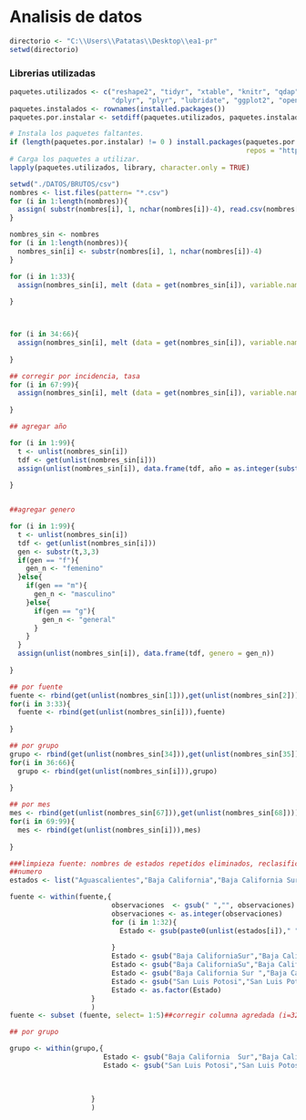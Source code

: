Analisis de datos
========================================================





```r

directorio <- "C:\\Users\\Patatas\\Desktop\\ea1-pr"
setwd(directorio)

```



### Librerias utilizadas
```r
paquetes.utilizados <- c("reshape2", "tidyr", "xtable", "knitr", "qdap",
                         "dplyr", "plyr", "lubridate", "ggplot2", "openxlsx")
paquetes.instalados <- rownames(installed.packages())
paquetes.por.instalar <- setdiff(paquetes.utilizados, paquetes.instalados)

# Instala los paquetes faltantes.
if (length(paquetes.por.instalar) != 0 ) install.packages(paquetes.por.instalar, 
                                                          repos = "http://cran.us.r-project.org")
# Carga los paquetes a utilizar.
lapply(paquetes.utilizados, library, character.only = TRUE)
```


```r
setwd("./DATOS/BRUTOS/csv")
nombres <- list.files(pattern= "*.csv")
for (i in 1:length(nombres)){
  assign( substr(nombres[i], 1, nchar(nombres[i])-4), read.csv(nombres[i],stringsAsFactors=FALSE))
}

```

```r
nombres_sin <- nombres
for (i in 1:length(nombres)){
  nombres_sin[i] <- substr(nombres[i], 1, nchar(nombres[i])-4)
}

```



```r

for (i in 1:33){
  assign(nombres_sin[i], melt (data = get(nombres_sin[i]), variable.name ="fuente", value.name= "observaciones", id =1))
  
}



for (i in 34:66){
  assign(nombres_sin[i], melt (data = get(nombres_sin[i]), variable.name ="grupo", value.name= "observaciones", id =1))
  
}

## corregir por incidencia, tasa
for (i in 67:99){
  assign(nombres_sin[i], melt (data = get(nombres_sin[i]), variable.name ="mes", value.name= "observaciones", id =1))
  
}

```






```r
## agregar año

for (i in 1:99){
  t <- unlist(nombres_sin[i])
  tdf <- get(unlist(nombres_sin[i])) 
  assign(unlist(nombres_sin[i]), data.frame(tdf, año = as.integer(substr(t,5,8))))
  
}


##agregar genero

for (i in 1:99){
  t <- unlist(nombres_sin[i])
  tdf <- get(unlist(nombres_sin[i])) 
  gen <- substr(t,3,3)
  if(gen == "f"){
    gen_n <- "femenino"
  }else{
    if(gen == "m"){
      gen_n <- "masculino"
    }else{
      if(gen == "g"){
        gen_n <- "general"
      }
    }
  }
  assign(unlist(nombres_sin[i]), data.frame(tdf, genero = gen_n))  
  
}

```



```r
## por fuente 
fuente <- rbind(get(unlist(nombres_sin[1])),get(unlist(nombres_sin[2])))
for(i in 3:33){
  fuente <- rbind(get(unlist(nombres_sin[i])),fuente)
  
}

## por grupo 
grupo <- rbind(get(unlist(nombres_sin[34])),get(unlist(nombres_sin[35])))
for(i in 36:66){
  grupo <- rbind(get(unlist(nombres_sin[i])),grupo)
  
}

## por mes 
mes <- rbind(get(unlist(nombres_sin[67])),get(unlist(nombres_sin[68])))
for(i in 69:99){
  mes <- rbind(get(unlist(nombres_sin[i])),mes)
  
}
```




```r
###limpieza fuente: nombres de estados repetidos eliminados, reclasificacion de columnas
##numero
estados <- list("Aguascalientes","Baja California","Baja California Sur","Campeche","Coahuila","Colima","Chiapas","Chihuahua","Distrito Federal","Durango","Guanajuato","Guerrero","Hidalgo","Jalisco","México","Michoacán","Morelos","Nayarit","Nuevo León","Oaxaca","Puebla","Querétaro","Quintana Roo","San Luis Potosí","Sinaloa","Sonora","Tabasco","Tamaulipas","Tlaxcala","Veracruz","Yucatán","Zacatecas")

fuente <- within(fuente,{
                         observaciones  <- gsub(" ","", observaciones)
                         observaciones <- as.integer(observaciones)
                         for (i in 1:32){
                           Estado <- gsub(paste0(unlist(estados[i])," "),unlist(estados[i]), Estado)
                           
                         }
                         Estado <- gsub("Baja CaliforniaSur","Baja California Sur",Estado)
                         Estado <- gsub("Baja CaliforniaSu","Baja California Sur",Estado)
                         Estado <- gsub("Baja California Sur ","Baja California Sur",Estado)
                         Estado <- gsub("San Luis Potosi","San Luis Potosí",Estado)
                         Estado <- as.factor(Estado)
                    }
                    )
fuente <- subset (fuente, select= 1:5)##corregir columna agredada (i=32)

## por grupo

grupo <- within(grupo,{
                       Estado <- gsub("Baja California  Sur","Baja California Sur",Estado)
                       Estado <- gsub("San Luis Potosi","San Luis Potosí",Estado)
  
  
  
                    }
                    )



                         

```

